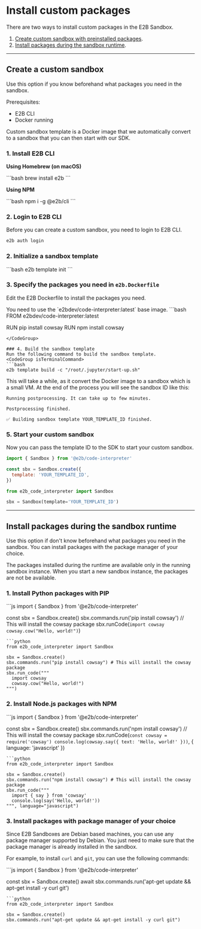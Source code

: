 # Install custom packages

There are two ways to install custom packages in the E2B Sandbox.

1. [Create custom sandbox with preinstalled packages](#create-a-custom-sandbox).
2. [Install packages during the sandbox runtime](#install-packages-during-the-sandbox-runtime).

---

## Create a custom sandbox

Use this option if you know beforehand what packages you need in the sandbox.

Prerequisites:
- E2B CLI
- Docker running

<Note>
Custom sandbox template is a Docker image that we automatically convert to a sandbox that you can then start with our SDK.
</Note>


### 1. Install E2B CLI

**Using Homebrew (on macOS)**

<CodeGroup isTerminalCommand>
```bash
brew install e2b
```
</CodeGroup>

**Using NPM**

<CodeGroup isTerminalCommand>
```bash
npm i -g @e2b/cli
```
</CodeGroup>

### 2. Login to E2B CLI
Before you can create a custom sandbox, you need to login to E2B CLI.
<CodeGroup isTerminalCommand>
```bash
e2b auth login
```
</CodeGroup>

### 2. Initialize a sandbox template
<CodeGroup isTerminalCommand>
```bash
e2b template init
```
</CodeGroup>

### 3. Specify the packages you need in `e2b.Dockerfile`
Edit the E2B Dockerfile to install the packages you need.

<Note>
You need to use the `e2bdev/code-interpreter:latest` base image.
</Note>

<CodeGroup title="e2b.Dockerfile">
```bash
FROM e2bdev/code-interpreter:latest

RUN pip install cowsay
RUN npm install cowsay
```
</CodeGroup>

### 4. Build the sandbox template
Run the following command to build the sandbox template.
<CodeGroup isTerminalCommand>
```bash
e2b template build -c "/root/.jupyter/start-up.sh"
```
</CodeGroup>

This will take a while, as it convert the Docker image to a sandbox which is a small VM.
At the end of the process you will see the sandbox ID like this:
```
Running postprocessing. It can take up to few minutes.

Postprocessing finished.

✅ Building sandbox template YOUR_TEMPLATE_ID finished.
```

### 5. Start your custom sandbox
Now you can pass the template ID to the SDK to start your custom sandbox.
<CodeGroup>
```js
import { Sandbox } from '@e2b/code-interpreter'

const sbx = Sandbox.create({
  template: 'YOUR_TEMPLATE_ID',
})
```
```python
from e2b_code_interpreter import Sandbox

sbx = Sandbox(template='YOUR_TEMPLATE_ID')
```
</CodeGroup>

---


## Install packages during the sandbox runtime
Use this option if don't know beforehand what packages you need in the sandbox. You can install packages with the package manager of your choice.

<Note>
The packages installed during the runtime are available only in the running sandbox instance.
When you start a new sandbox instance, the packages are not be available.
</Note>

### 1. Install Python packages with PIP
<CodeGroup>
```js
import { Sandbox } from '@e2b/code-interpreter'

const sbx = Sandbox.create()
sbx.commands.run('pip install cowsay') // This will install the cowsay package
sbx.runCode(`
  import cowsay
  cowsay.cow("Hello, world!")
`)
```
```python
from e2b_code_interpreter import Sandbox

sbx = Sandbox.create()
sbx.commands.run("pip install cowsay") # This will install the cowsay package
sbx.run_code("""
  import cowsay
  cowsay.cow("Hello, world!")
""")
```
</CodeGroup>


### 2. Install Node.js packages with NPM
<CodeGroup>
```js
import { Sandbox } from '@e2b/code-interpreter'

const sbx = Sandbox.create()
sbx.commands.run('npm install cowsay') // This will install the cowsay package
sbx.runCode(`
  const cowsay = require('cowsay')
  console.log(cowsay.say({ text: 'Hello, world!' }))
`, { language: 'javascript' })
```
```python
from e2b_code_interpreter import Sandbox

sbx = Sandbox.create()
sbx.commands.run("npm install cowsay") # This will install the cowsay package
sbx.run_code("""
  import { say } from 'cowsay'
  console.log(say('Hello, world!'))
""", language="javascript")
```
</CodeGroup>


### 3. Install packages with package manager of your choice
Since E2B Sandboxes are Debian based machines, you can use any package manager supported by Debian.
You just need to make sure that the package manager is already installed in the sandbox.

For example, to install `curl` and `git`, you can use the following commands:

<CodeGroup>
```js
import { Sandbox } from '@e2b/code-interpreter'

const sbx = Sandbox.create()
await sbx.commands.run('apt-get update && apt-get install -y curl git')
```
```python
from e2b_code_interpreter import Sandbox

sbx = Sandbox.create()
sbx.commands.run("apt-get update && apt-get install -y curl git")
```
</CodeGroup>